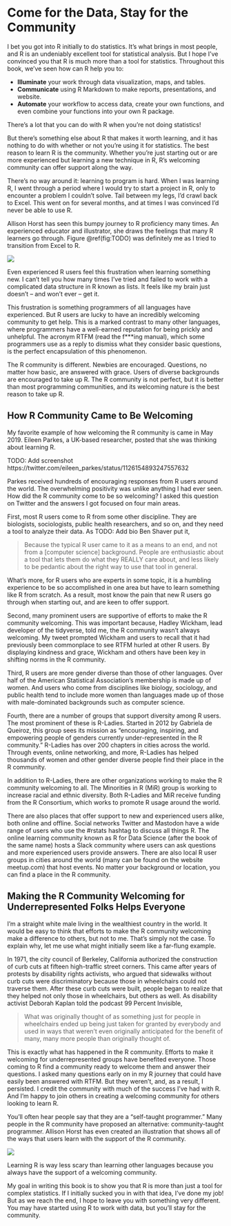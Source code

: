 # Come for the Data, Stay for the Community {#conclusion}

I bet you got into R initially to do statistics. It's what brings in most people, and R is an undeniably excellent tool for statistical analysis. But I hope I've convinced you that R is much more than a tool for statistics. Throughout this book, we've seen how can R help you to:

- **Illuminate** your work through data visualization, maps, and tables. 
- **Communicate** using R Markdown to make reports, presentations, and website.
- **Automate** your workflow to access data, create your own functions, and even combine your functions into your own R package.

There's a lot that you can do with R when you're not doing statistics!

But there's something else about R that makes it worth learning, and it has nothing to do with whether or not you're using it for statistics. The best reason to learn R is the community. Whether you're just starting out or are more experienced but learning a new technique in R, R's welcoming community can offer support along the way.

There's no way around it: learning to program is hard. When I was learning R, I went through a period where I would try to start a project in R, only to encounter a problem I couldn't solve. Tail between my legs, I'd crawl back to Excel. This went on for several months, and at times I was convinced I'd never be able to use R. 

Allison Horst has seen this bumpy journey to R proficiency many times. An experienced educator and illustrator, she draws the feelings that many R learners go through. Figure \@ref(fig:TODO) was definitely me as I tried to transition from Excel to R.

![](https://cdn.myportfolio.com/45214904-6a61-4e23-98d6-b140f8654a40/d6b4f8cb-53bf-49d5-822c-e45cd01204a4_rw_1920.png?h=9f4b33568bc02517ffe006cd7bba24f7)

Even experienced R users feel this frustration when learning something new. I can't tell you how many times I've tried and failed to work with a complicated data structure in R known as lists. It feels like my brain just doesn't – and won't ever – get it. 

This frustration is something programmers of all languages have experienced. But R users are lucky to have an incredibly welcoming community to get help. This is a marked contrast to many other languages, where programmers have a well-earned reputation for being prickly and unhelpful. The acronym RTFM (read the f***ing manual), which some programmers use as a reply to dismiss what they consider basic questions, is the perfect encapsulation of this phenomenon. 

The R community is different. Newbies are encouraged. Questions, no matter how basic, are answered with grace. Users of diverse backgrounds are encouraged to take up R. The R community is not perfect, but it is better than most programming communities, and its welcoming nature is the best reason to take up R. 

## How R Community Came to Be Welcoming {-}

My favorite example of how welcoming the R community is came in May 2019. Eileen Parkes, a UK-based researcher, posted that she was thinking about learning R. 

TODO: Add screenshot https://twitter.com/eileen_parkes/status/1126154893247557632

Parkes received hundreds of encouraging responses from R users around the world. The overwhelming positivity was unlike anything I had ever seen. How did the R community come to be so welcoming? I asked this question on Twitter and the answers I got focused on four main areas.

First, most R users come to R from some other discipline. They are biologists, sociologists, public health researchers, and so on, and they need a tool to analyze their data. As TODO: Add bio Ben Shaver put it, 

> Because the typical R user came to it as a means to an end, and not from a [computer science] background. People are enthusiastic about a tool that lets them do what they REALLY care about, and less likely to be pedantic about the right way to use that tool in general.

What's more, for R users who are experts in some topic, it is a humbling experience to be so accomplished in one area but have to learn something like R from scratch. As a result, most know the pain that new R users go through when starting out, and are keen to offer support.

Second, many prominent users are supportive of efforts to make the R community welcoming. This was important because, Hadley Wickham, lead developer of the tidyverse, told me, the R community wasn't always welcoming. My tweet prompted Wickham and users to recall that it had previously been commonplace to see RTFM hurled at other R users. By displaying kindness and grace, Wickham and others have been key in shifting norms in the R community.

Third, R users are more gender diverse than those of other languages. Over half of the American Statistical Association's membership is made up of women. And users who come from disciplines like biology, sociology, and public health tend to include more women than languages made up of those with male-dominated backgrounds such as computer science. 

Fourth, there are a number of groups that support diversity among R users. The most prominent of these is R-Ladies. Started in 2012 by Gabriela de Queiroz, this group sees its mission as "encouraging, inspiring, and empowering people of genders currently under-represented in the R community." R-Ladies has over 200 chapters in cities across the world. Through events, online networking, and more, R-Ladies has helped thousands of women and other gender diverse people find their place in the R community.

In addition to R-Ladies, there are other organizations working to make the R community welcoming to all. The Minorities in R (MiR) group is working to increase racial and ethnic diversity. Both R-Ladies and MiR receive funding from the R Consortium, which works to promote R usage around the world.

There are also places that offer support to new and experienced users alike, both online and offline. Social networks Twitter and Mastodon have a wide range of users who use the #rstats hashtag to discuss all things R. The online learning community known as R for Data Science (after the book of the same name) hosts a Slack community where users can ask questions and more experienced users provide answers. There are also local R user groups in cities around the world (many can be found on the website meetup.com) that host events. No matter your background or location, you can find a place in the R community.

## Making the R Community Welcoming for Underrepresented Folks Helps Everyone {-}

I'm a straight white male living in the wealthiest country in the world. It would be easy to think that efforts to make the R community welcoming make a difference to others, but not to me. That's simply not the case. To explain why, let me use what might initially seem like a far-flung example.

In 1971, the city council of Berkeley, California authorized the construction of curb cuts at fifteen high-traffic street corners. This came after years of protests by disability rights activists, who argued that sidewalks without curb cuts were discriminatory because those in wheelchairs could not traverse them. After these curb cuts were built, people began to realize that they helped not only those in wheelchairs, but others as well. As disability activist Deborah Kaplan told the podcast 99 Percent Invisible,

> What was originally thought of as something just for people in wheelchairs ended up being just taken for granted by everybody and used in ways that weren’t even originally anticipated for the benefit of many, many more people than originally thought of.

This is exactly what has happened in the R community. Efforts to make it welcoming for underrepresented groups have benefited everyone. Those coming to R find a community ready to welcome them and answer their questions. I asked many questions early on in my R journey that could have easily been answered with RTFM. But they weren't, and, as a result, I persisted. I credit the community with much of the success I've had with R. And I'm happy to join others in creating a welcoming community for others looking to learn R. 

You'll often hear people say that they are a "self-taught programmer." Many people in the R community have proposed an alternative: community-taught programmer. Allison Horst has even created an illustration that shows all of the ways that users learn with the support of the R community.

![](https://cdn.myportfolio.com/45214904-6a61-4e23-98d6-b140f8654a40/e4a11b1f-f235-461f-ab73-ce6128c59e49_rw_1920.png?h=a34a4173c717bfbc600a8682d419288e)

Learning R is way less scary than learning other languages because you always have the support of a welcoming community. 

My goal in writing this book is to show you that R is more than just a tool for complex statistics. If I initially sucked you in with that idea, I've done my job! But as we reach the end, I hope to leave you with something very different. You may have started using R to work with data, but you'll stay for the community.
